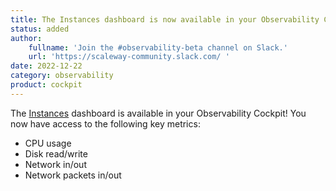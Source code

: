 ```yaml
---
title: The Instances dashboard is now available in your Observability Cockpit!
status: added
author:
    fullname: 'Join the #observability-beta channel on Slack.'
    url: 'https://scaleway-community.slack.com/ '
date: 2022-12-22
category: observability
product: cockpit
---
```


The [Instances](https://www.scaleway.com/en/virtual-instances/) dashboard is available in your Observability Cockpit! You now have access to the following key metrics:
- CPU usage
- Disk read/write
- Network in/out
- Network packets in/out